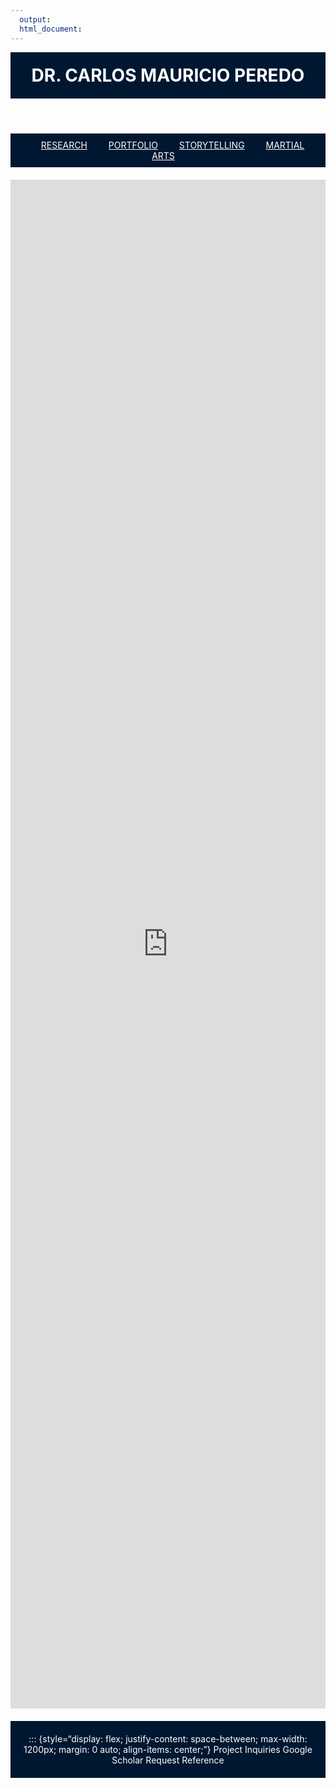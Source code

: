 ```yaml
---
  output:
  html_document:
---
```


<!-- HEADER with Name -->
<header style="text-align: center; padding: 20px; background-color: #001731; color: white;">
  <a href="index.html" style="color: white; text-decoration: none;">
    <h1 style="margin: 0;">DR. CARLOS MAURICIO PEREDO</h1>
  </a>
</header>

<nav style="background-color: #001731; padding: 10px; text-align: center;">
  <a href="Research.html" style="margin: 0 15px; color: white;">RESEARCH</a>
  <a href="Portfolio.html" style="margin: 0 15px; color: white;">PORTFOLIO</a>
  <a href="Storytelling.html" style="margin: 0 15px; color: white;">STORYTELLING</a>
  <a href="TCD.html" style="margin: 0 15px; color: white;">MARTIAL ARTS</a>
</nav>



<!-- Google Form Embed -->
::: {style="display: flex; justify-content: center; margin: 20px auto;"}
<iframe src="https://docs.google.com/forms/d/e/1FAIpQLSeFxmpSRlH2oiHq5F6XDiFLehMtkKtf9iciqByCT1w2DkPVjA/viewform?embedded=true" width="640" height="2446" frameborder="0" marginheight="0" marginwidth="0">Loading…</iframe>
:::



<footer style="background-color: #001731; color: white; text-align: center; padding: 20px;">
  ::: {style="display: flex; justify-content: space-between; max-width: 1200px; margin: 0 auto; align-items: center;"}
  [Project Inquiries](Inquiries.html){style="color: white; text-decoration: none;"}
  [Google Scholar](https://scholar.google.com/citations?user=IZRnfS0AAAAJ&hl=en){style="color: white; text-decoration: none;"}
  [Request Reference](Reference.html){style="color: white; text-decoration: none;"}
</footer>